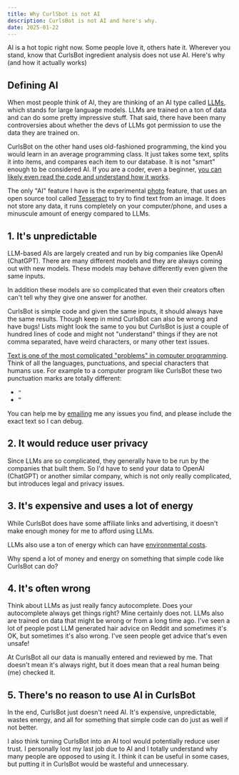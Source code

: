 ```yaml
---
title: Why CurlSbot is not AI
description: CurlsBot is not AI and here's why.
date: 2025-01-22
---
```


AI is a hot topic right now. Some people love it, others hate it. Wherever you stand, know that CurlsBot ingredient analysis does not use AI. Here's why (and how it actually works)

## Defining AI
When most people think of AI, they are thinking of an AI type called [LLMs](https://en.wikipedia.org/wiki/Large_language_model), which stands for large language models. LLMs are trained on a ton of data and can do some pretty impressive stuff. That said, there have been many controversies about whether the devs of LLMs got permission to use the data they are trained on.

CurlsBot on the other hand uses old-fashioned programming, the kind you would learn in an average programming class. It just takes some text, splits it into items, and compares each item to our database. It is not "smart" enough to be considered AI. If you are a coder, even a beginner, [you can likely even read the code and understand how it works](https://github.com/melissamcewen/curlsbotAPI).

The only "AI" feature I have is the experimental [photo](/labs/photo) feature, that uses an open source tool called [Tesseract](https://tesseract.projectnaptha.com/) to try to find text from an image. It does not store any data, it runs completely on your computer/phone, and uses a minuscule amount of energy compared to LLMs.

## 1. It's unpredictable
LLM-based AIs are largely created and run by big companies like OpenAI (ChatGPT). There are many different models and they are always coming out with new models. These models may behave differently even given the same inputs.

In addition these models are so complicated that even their creators often can't tell why they give one answer for another.

CurlsBot is simple code and given the same inputs, it should always have the same results. Though keep in mind CurlsBot can also be wrong and have bugs! Lists might look the same to you but CurlsBot is just a couple of hundred lines of code and might not "understand" things if they are not comma separated, have weird characters, or many other text issues.

[Text is one of the most complicated "problems" in computer programming](https://www.benfrederickson.com/unicode-insanity/). Think of all the languages, punctuations, and special characters that humans use. For example to a computer program like CurlsBot these two punctuation marks are totally different:
- `"`
- `”`


You can help me by [emailing](/contact) me any issues you find, and please include the exact text so I can debug.

## 2. It would reduce user privacy
Since LLMs are so complicated, they generally have to be run by the companies that built them. So I'd have to send your data to OpenAI (ChatGPT) or another similar company, which is not only really complicated, but introduces legal and privacy issues.

## 3. It's expensive and uses a lot of energy
While CurlsBot does have some affiliate links and advertising, it doesn't make enough money for me to afford using LLMs.

LLMs also use a ton of energy which can have [environmental costs](https://news.mit.edu/2025/explained-generative-ai-environmental-impact-0117).

Why spend a lot of money and energy on something that simple code like CurlsBot can do?

## 4. It's often wrong
Think about LLMs as just really fancy autocomplete. Does your autocomplete always get things right? Mine certainly does not. LLMs also are trained on data that might be wrong or from a long time ago. I've seen a lot of people post LLM generated hair advice on Reddit and sometimes it's OK, but sometimes it's also wrong. I've seen people get advice that's even unsafe!

At CurlsBot all our data is manually entered and reviewed by me. That doesn't mean it's always right, but it does mean that a real human being (me) checked it.

## 5. There's no reason to use AI in CurlsBot

In the end, CurlsBot just doesn't need AI. It's expensive, unpredictable, wastes energy, and all for something that simple code can do just as well if not better.

I also think turning CurlsBot into an AI tool would potentially reduce user trust. I personally lost my last job due to AI and I totally understand why many people are opposed to using it. I think it can be useful in some cases, but putting it in CurlsBot would be wasteful and unnecessary.

